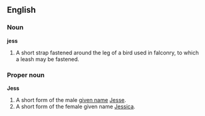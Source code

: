 ==English==
===Noun===
'''jess'''

#A short strap fastened around the leg of a bird used in falconry, to which a leash may be fastened.

===Proper noun===
'''Jess'''

#A short form of the male [[given name]] [[Jesse]].
#A short form of the female given name [[Jessica]].